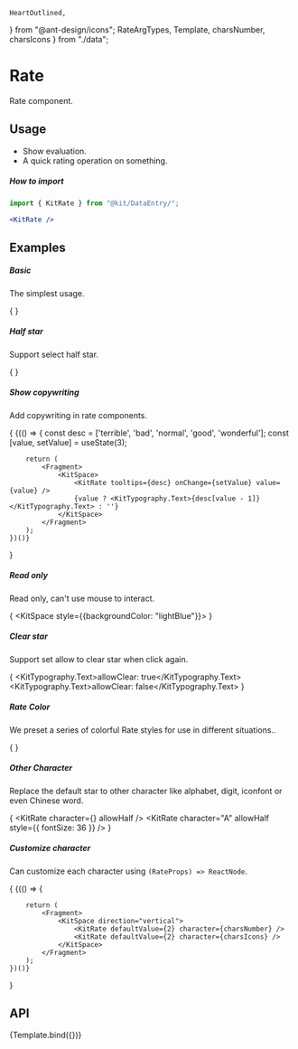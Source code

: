     HeartOutlined,
} from "@ant-design/icons";
    RateArgTypes,
    Template,
    charsNumber,
    charsIcons
} from "./data";

<Meta
    title="Design System/DataEntry/Rate"
    argTypes={RateArgTypes}
/>

# Rate

Rate component.

## Usage

- Show evaluation.
- A quick rating operation on something.

##### How to import
```jsx
import { KitRate } from "@kit/DataEntry/";

<KitRate />
```

## Examples

##### Basic

The simplest usage.

{
<Canvas withSource="none">
    <Fragment>
        <KitSpace>
            <KitRate />
        </KitSpace>
    </Fragment>
</Canvas>
}

##### Half star

Support select half star.

{
<Canvas withSource="none">
    <Fragment>
        <KitSpace>
            <KitRate allowHalf defaultValue={2.5}/>
        </KitSpace>
    </Fragment>
</Canvas>
}

##### Show copywriting

Add copywriting in rate components.

{
<Canvas withSource="none">
    {(() => {
        const desc = ['terrible', 'bad', 'normal', 'good', 'wonderful'];
        const [value, setValue] = useState(3);

        return (
            <Fragment>
                <KitSpace>
                    <KitRate tooltips={desc} onChange={setValue} value={value} />
                    {value ? <KitTypography.Text>{desc[value - 1]}</KitTypography.Text> : ''}
                </KitSpace>
            </Fragment>
        );
    })()}
</Canvas>
}

##### Read only

Read only, can't use mouse to interact.

{
<Canvas withSource="none">
    <Fragment>
        <KitSpace direction="vertical">
            <KitSpace>
                <KitRate disabled defaultValue={2} />
            </KitSpace>
            <KitSpace style={{backgroundColor: "lightBlue"}}>
                <KitRate disabled defaultValue={2} disabledStarTransparency="lightBlue" />
            </KitSpace>
        </KitSpace>
    </Fragment>
</Canvas>
}

##### Clear star

Support set allow to clear star when click again.

{
<Canvas withSource="none">
    <Fragment>
        <KitSpace direction="vertical">
            <KitRate defaultValue={3} />
            <KitTypography.Text>allowClear: true</KitTypography.Text>
            <br/>
            <KitRate defaultValue={3} allowClear={false}/>
            <KitTypography.Text>allowClear: false</KitTypography.Text>
        </KitSpace>
    </Fragment>
</Canvas>
}

##### Rate Color

We preset a series of colorful Rate styles for use in different situations..

{
<Canvas withSource="none">
    <Fragment>
        <KitSpace direction="vertical">
            <KitRate defaultValue={3} />
            <KitRate defaultValue={3} color="red" />
            <KitRate defaultValue={3} color="green" />
            <KitRate defaultValue={3} color="blue" />
        </KitSpace>
    </Fragment>
</Canvas>
}

##### Other Character

Replace the default star to other character like alphabet, digit, iconfont or even Chinese word.

{
<Canvas withSource="none">
    <Fragment>
        <KitSpace direction="vertical">
            <KitRate character={<HeartOutlined />} allowHalf />
            <KitRate character="A" allowHalf style={{ fontSize: 36 }} />
            <KitRate character="好" allowHalf />
        </KitSpace>
    </Fragment>
</Canvas>
}

##### Customize character

Can customize each character using `(RateProps) => ReactNode`.

{
<Canvas withSource="none">
    {(() => {

        return (
            <Fragment>
                <KitSpace direction="vertical">
                    <KitRate defaultValue={2} character={charsNumber} />
                    <KitRate defaultValue={2} character={charsIcons} />
                </KitSpace>
            </Fragment>
        );
    })()}
</Canvas>
}

## API

<Canvas>
    <Story name="Rate">{Template.bind({})}</Story>
</Canvas>

<Controls story="Rate" />